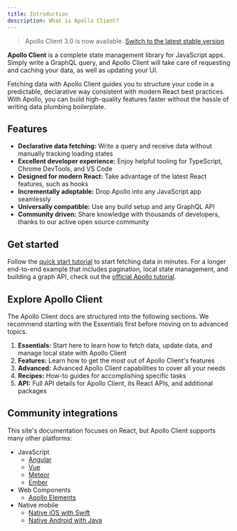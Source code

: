 ```yaml
---
title: Introduction
description: What is Apollo Client?
---
```


> Apollo Client 3.0 is now available. [Switch to the latest stable version](https://www.apollographql.com/docs/react)

**Apollo Client** is a complete state management library for JavaScript apps. Simply write a GraphQL query, and Apollo Client will take care of requesting and caching your data, as well as updating your UI.

Fetching data with Apollo Client guides you to structure your code in a predictable, declarative way consistent with modern React best practices. With Apollo, you can build high-quality features faster without the hassle of writing data plumbing boilerplate.

## Features

- **Declarative data fetching:** Write a query and receive data without manually tracking loading states
- **Excellent developer experience:** Enjoy helpful tooling for TypeScript, Chrome DevTools, and VS Code
- **Designed for modern React:** Take advantage of the latest React features, such as hooks
- **Incrementally adoptable:** Drop Apollo into any JavaScript app seamlessly
- **Universally compatible:** Use any build setup and any GraphQL API
- **Community driven:** Share knowledge with thousands of developers, thanks to our active open source community

## Get started

Follow the [quick start tutorial](./get-started/) to start fetching data in minutes. For a longer end-to-end example that includes pagination, local state management, and building a graph API, check out the [official Apollo tutorial](https://www.apollographql.com/docs/tutorial/introduction/).

## Explore Apollo Client

The Apollo Client docs are structured into the following sections. We recommend starting with the Essentials first before moving on to advanced topics.

1. **Essentials:** Start here to learn how to fetch data, update data, and manage local state with Apollo Client
2. **Features:** Learn how to get the most out of Apollo Client's features
3. **Advanced:** Advanced Apollo Client capabilities to cover all your needs
4. **Recipes:** How-to guides for accomplishing specific tasks
5. **API:** Full API details for Apollo Client, its React APIs, and additional packages

## Community integrations

This site's documentation focuses on React, but Apollo Client supports many other platforms:

- JavaScript
  - [Angular](https://www.apollographql.com/docs/angular)
  - [Vue](./integrations/integrations/#vue)
  - [Meteor](./integrations/meteor/)
  - [Ember](./integrations/integrations/#ember)
- Web Components
  - [Apollo Elements](./integrations/integrations/#web-components)
- Native mobile
  - [Native iOS with Swift](https://www.apollographql.com/docs/ios)
  - [Native Android with Java](https://www.apollographql.com/docs/android)
